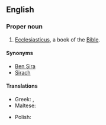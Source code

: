 ==English==
{{book of the Bible|Ben Sira}}

===Proper noun===
{{en-proper noun}}

# {{context|biblical|lang=en}} [[Ecclesiasticus]], a book of the [[Bible]].

====Synonyms====
* [[Ben Sira]]
* [[Sirach ]]

====Translations====
{{trans-top|book of the Bible}}
* Greek: {{t|el|Σοφία Σειράχ||tr=Sofía Seirách}}, {{t|el|Σοφία Ίησου Σειράχ||tr=Sofía Íisou Seirách}}
* Maltese: {{t|mt|Il-Ktieb ta' Bin Sirak}}
{{trans-mid}}
* Polish: {{t|pl|Mądrość Syracha|f}}
{{trans-bottom}}